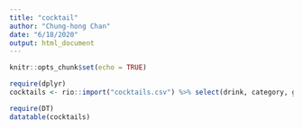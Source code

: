 ```yaml
---
title: "cocktail"
author: "Chung-hong Chan"
date: "6/18/2020"
output: html_document
---
```


```r
knitr::opts_chunk$set(echo = TRUE)
```


```r
require(dplyr)
cocktails <- rio::import("cocktails.csv") %>% select(drink, category, glass, iba, ingredient, measure)
```


```r
require(DT)
datatable(cocktails)
```
